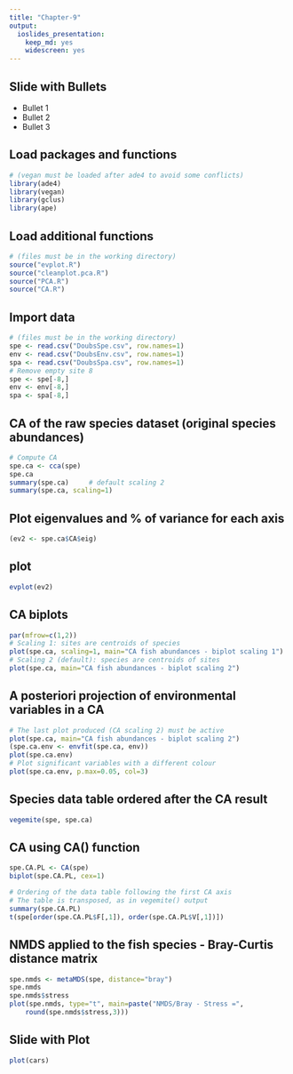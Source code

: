 ```yaml
---
title: "Chapter-9"
output: 
  ioslides_presentation: 
    keep_md: yes
    widescreen: yes
---
```


## Slide with Bullets

- Bullet 1
- Bullet 2
- Bullet 3

## Load packages and functions

```r
# (vegan must be loaded after ade4 to avoid some conflicts)
library(ade4)
library(vegan)
library(gclus)
library(ape)
```

## Load additional functions
```r
# (files must be in the working directory)
source("evplot.R")
source("cleanplot.pca.R")
source("PCA.R")
source("CA.R")
```

## Import data
```r
# (files must be in the working directory)
spe <- read.csv("DoubsSpe.csv", row.names=1)
env <- read.csv("DoubsEnv.csv", row.names=1)
spa <- read.csv("DoubsSpa.csv", row.names=1)
# Remove empty site 8
spe <- spe[-8,]
env <- env[-8,]
spa <- spa[-8,]
```

## CA of the raw species dataset (original species abundances)
```r
# Compute CA
spe.ca <- cca(spe)
spe.ca
summary(spe.ca)		# default scaling 2
summary(spe.ca, scaling=1)
```

## Plot eigenvalues and % of variance for each axis
```r
(ev2 <- spe.ca$CA$eig)
```
## plot 
```r
evplot(ev2)
```


## CA biplots
```r
par(mfrow=c(1,2))
# Scaling 1: sites are centroids of species
plot(spe.ca, scaling=1, main="CA fish abundances - biplot scaling 1")
# Scaling 2 (default): species are centroids of sites
plot(spe.ca, main="CA fish abundances - biplot scaling 2")
```
## A posteriori projection of environmental variables in a CA

```r
# The last plot produced (CA scaling 2) must be active
plot(spe.ca, main="CA fish abundances - biplot scaling 2")
(spe.ca.env <- envfit(spe.ca, env))
plot(spe.ca.env)
# Plot significant variables with a different colour
plot(spe.ca.env, p.max=0.05, col=3)
```

## Species data table ordered after the CA result

```r
vegemite(spe, spe.ca)
```
## CA using CA() function

```r
spe.CA.PL <- CA(spe)
biplot(spe.CA.PL, cex=1)

# Ordering of the data table following the first CA axis
# The table is transposed, as in vegemite() output
summary(spe.CA.PL)
t(spe[order(spe.CA.PL$F[,1]), order(spe.CA.PL$V[,1])])
```

## NMDS applied to the fish species - Bray-Curtis distance matrix

```r
spe.nmds <- metaMDS(spe, distance="bray")
spe.nmds
spe.nmds$stress
plot(spe.nmds, type="t", main=paste("NMDS/Bray - Stress =", 
	round(spe.nmds$stress,3)))
```






## Slide with Plot

```r
plot(cars)
```

